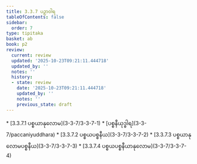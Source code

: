 ```yaml
---
title: 3.3.7 ပဉှာဝါရ
tableOfContents: false
sidebar:
  order: 7
type: tipitaka
basket: ab
book: p2
review:
  current: review
  updated: '2025-10-23T09:21:11.444718'
  updated_by: ''
  notes: ''
  history:
  - state: review
    date: '2025-10-23T09:21:11.444718'
    updated_by: ''
    notes: ''
    previous_state: draft
---
```



<ReviewStatus review={frontmatter.review} showDetails={true} />

<HypothesisAnnotation frontmatter={frontmatter} />

<DynamicBreadcrumb />



<TableOfContents book="p2" section="3.3.7">
* [3.3.7.1 ပစ္စယာနုလောမ](3-3-7/3-3-7-1)
* [ပစ္စနီယုဒ္ဓါရ](3-3-7/paccaniyuddhara)
* [3.3.7.2 ပစ္စယပစ္စနီယ](3-3-7/3-3-7-2)
* [3.3.7.3 ပစ္စယာနုလောမပစ္စနီယ](3-3-7/3-3-7-3)
* [3.3.7.4 ပစ္စယပစ္စနီယာနုလောမ](3-3-7/3-3-7-4)
</TableOfContents>